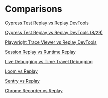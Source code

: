 # Comparisons

[Cypress Test Replay vs Replay DevTools](Comparisons%2037b1c59849e04c399bdfb2b733438408/Cypress%20Test%20Replay%20vs%20Replay%20DevTools%20bec69fb247df479c8c3d4af59f35c060.md)

[Cypress Test Replay vs Replay DevTools (8/29)](Comparisons%2037b1c59849e04c399bdfb2b733438408/Cypress%20Test%20Replay%20vs%20Replay%20DevTools%20(8%2029)%20249cd9c2cf2e4e46929e74c9c5954a64.md)

[Playwright Trace Viewer vs Replay DevTools ](Comparisons%2037b1c59849e04c399bdfb2b733438408/Playwright%20Trace%20Viewer%20vs%20Replay%20DevTools%20450f28af20104f0185a05b89a8038bd0.md)

[Session Replay vs Runtime Replay](Comparisons%2037b1c59849e04c399bdfb2b733438408/Session%20Replay%20vs%20Runtime%20Replay%206c3941b616fb4218998cac728f7a0a7a.md)

[Live Debugging vs Time Travel Debugging](Comparisons%2037b1c59849e04c399bdfb2b733438408/Live%20Debugging%20vs%20Time%20Travel%20Debugging%208b325ed2948f4ea49f5826e30de4ef49.md)

[Loom vs Replay](Comparisons%2037b1c59849e04c399bdfb2b733438408/Loom%20vs%20Replay%20b71342bea30a47cb8d8c8de8802a046a.md)

[Sentry vs Replay](Comparisons%2037b1c59849e04c399bdfb2b733438408/Sentry%20vs%20Replay%203df88ed21737438385936bdf4daa3e64.md)

[Chrome Recorder vs Replay](Comparisons%2037b1c59849e04c399bdfb2b733438408/Chrome%20Recorder%20vs%20Replay%20b77f690700854e3aae6ae49a3a363a53.md)